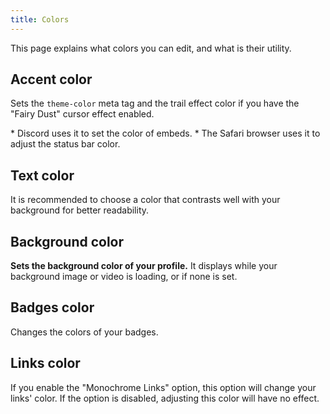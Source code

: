 ```yaml
---
title: Colors
---
```



This page explains what colors you can edit, and what is their utility.

## Accent color

Sets the `theme-color` meta tag and the trail effect color if you have the "Fairy Dust" cursor effect enabled.

<Aside type="tip" title="Why is this important?">
  * Discord uses it to set the color of embeds.
  * The Safari browser uses it to adjust the status bar color.
</Aside>

## Text color

It is recommended to choose a color that contrasts well with your background for better readability.

## Background color

**Sets the background color of your profile.** It displays while your background image or video is loading, or if none is set.

## Badges color <Badge type="note" text="Premium feature" />

Changes the colors of your badges.

## Links color

If you enable the "Monochrome Links" option, this option will change your links' color. If the option is disabled, adjusting this color will have no effect.
